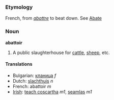 ===Etymology===
French, from ''[[abattre]]'' to beat down. See [[Abate]] 
===Noun===
'''abattoir'''

#A public slaughterhouse for [[cattle]], [[sheep]], etc.

====Translations====
*Bulgarian: [[кланица]] ''f''
*Dutch: [[slachthuis]] ''n''
*French: abattoir ''m''
*[[Irish]]: [[teach coscartha]] ''m1'', [[seamlas]] ''m1''